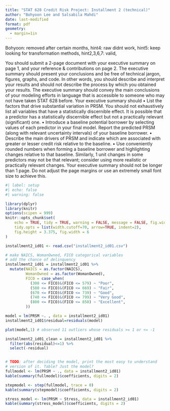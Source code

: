 ```yaml
---
title: "STAT 628 Credit Risk Project: Installment 2 (technical)"
author: "Bohyoon Lee and Salsabila Mahdi"
date: last-modified
format: pdf
geometry:
  - margin=1in
---
```


Bohyoon: removed after certain months, hint4: raw didnt work, hint5: keep looking for transformation methods, hint2,3,6,7: valid, 

You should submit a 2-page document with your executive summary on page 1, and your
reference & contributions on page 2.
The executive summary should present your conclusions and be free of technical jargon, figures,
graphs, and code. In other words, you should describe and interpret your results and should not
describe the process by which you obtained your results. The executive summary should convey the
main conclusions of your modeling efforts in language that is accessible to someone who may not
have taken STAT 628 before. Your executive summary should
• List the factors that drive substantial variation in PRSM. You should not exhaustively list
all variables that have a statistically discernible effect. It is possible that a predictor has a
statistically discernible effect but not a practically relevant (significant) one.
• Introduce a baseline potential borrower by selecting values of each predictor in your final
model. Report the predicted PRSM (along with relevant uncertainty intervals) of your baseline
borrower.
• Describe the main drivers of PRSM and indicate which are associated with greater or lesser
credit risk relative to the baseline.
• Use conveniently rounded numbers when forming a baseline borrower and highlighting changes
relative to that baseline. Similarly, 1 unit changes in some predictors may not be that relevant;
consider using more realistic or practically relevant changes.
Your executive summary should not be longer than 1 page. Do not adjust the page margins or use
an extremely small font size to achieve this. 

```r
#| label: setup
#| echo: false
#| warning: false

library(dplyr)
library(knitr)
options(scipen = 999)
knitr::opts_chunk$set(
    echo = TRUE, tidy = TRUE, warning = FALSE, message = FALSE, fig.width=10,
    tidy.opts = list(width.cutoff=70, arrow=TRUE, indent=2),
    fig.height = 3.375, fig.width = 6
)
```

```r
installment2_id01 <- read.csv("installment2_id01.csv")

# make NAICS, WomanOwned, FICO categorical variables
# add the chance of delinquency
installment2_id01 = installment2_id01 %>%
  mutate(NAICS = as.factor(NAICS),
         WomanOwned = as.factor(WomanOwned),
         FICO = case_when(
           (300 <= FICO)&(FICO <= 579) ~ "Poor",
           (580 <= FICO)&(FICO <= 669) ~ "Fair",
           (670 <= FICO)&(FICO <= 739) ~ "Good",
           (740 <= FICO)&(FICO <= 799) ~ "Very Good",
           (800 <= FICO)&(FICO <= 850) ~ "Excellent",
         ))

model = lm(PRSM ~. , data = installment2_id01)
installment2_id01$residual=residuals(model)

plot(model,1) # observed 11 outliers whose residuals >= 1 or <= -1

installment2_id01_clean = installment2_id01 %>% 
  filter(abs(residual)<=1) %>% 
  select(-residual)
```

```r
```

```r
# TODO: after deciding the model, print the most easy to understand
# version of it. Table? Just the model?
fullmodel <- lm(PRSM ~ ., data = installment2_id01)
kable(summary(fullmodel)$coefficients, digits = 2)

stepmodel <- step(fullmodel, trace = 0)
kable(summary(stepmodel)$coefficients, digits = 2)

stress_model <- lm(PRSM ~ Stress, data = installment2_id01)
kable(summary(stress_model)$coefficients, digits = 2)
```


